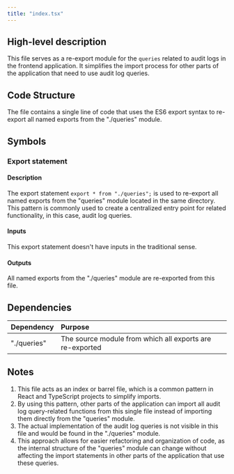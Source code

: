 ```yaml
---
title: "index.tsx"
---
```


## High-level description
This file serves as a re-export module for the `queries` related to audit logs in the frontend application. It simplifies the import process for other parts of the application that need to use audit log queries.

## Code Structure
The file contains a single line of code that uses the ES6 export syntax to re-export all named exports from the "./queries" module.

## Symbols

### Export statement
#### Description
The export statement `export * from "./queries";` is used to re-export all named exports from the "queries" module located in the same directory. This pattern is commonly used to create a centralized entry point for related functionality, in this case, audit log queries.

#### Inputs
This export statement doesn't have inputs in the traditional sense.

#### Outputs
All named exports from the "./queries" module are re-exported from this file.

## Dependencies
| Dependency | Purpose |
|:-----------|:--------|
| "./queries" | The source module from which all exports are re-exported |

## Notes
1. This file acts as an index or barrel file, which is a common pattern in React and TypeScript projects to simplify imports.
2. By using this pattern, other parts of the application can import all audit log query-related functions from this single file instead of importing them directly from the "queries" module.
3. The actual implementation of the audit log queries is not visible in this file and would be found in the "./queries" module.
4. This approach allows for easier refactoring and organization of code, as the internal structure of the "queries" module can change without affecting the import statements in other parts of the application that use these queries.